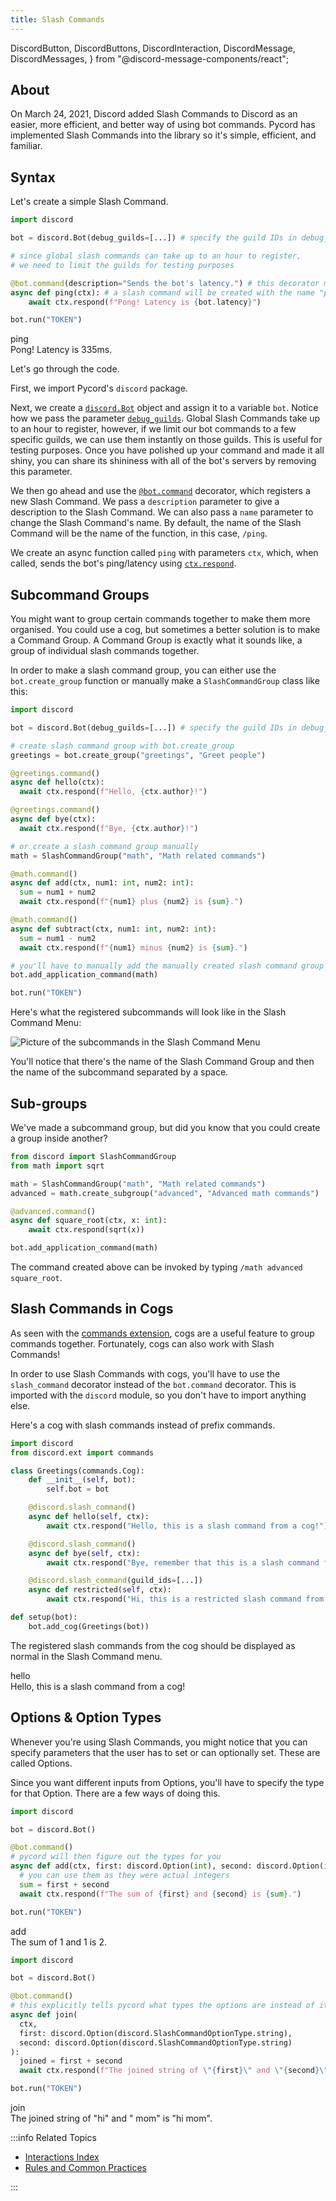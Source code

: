 ```yaml
---
title: Slash Commands
---
```


  DiscordButton,
  DiscordButtons,
  DiscordInteraction,
  DiscordMessage,
  DiscordMessages,
} from "@discord-message-components/react";


## About

On March 24, 2021, Discord added Slash Commands to Discord as an easier, more efficient, and better way of using bot commands. Pycord has implemented Slash Commands into the library so it's simple, efficient, and familiar.

## Syntax

Let's create a simple Slash Command.

```py
import discord

bot = discord.Bot(debug_guilds=[...]) # specify the guild IDs in debug_guilds

# since global slash commands can take up to an hour to register,
# we need to limit the guilds for testing purposes

@bot.command(description="Sends the bot's latency.") # this decorator makes a slash command
async def ping(ctx): # a slash command will be created with the name "ping"
    await ctx.respond(f"Pong! Latency is {bot.latency}")

bot.run("TOKEN")
```

<DiscordMessages>
  <DiscordMessage author="Guide Bot" avatar="red" bot>
    <div slot="interactions">
      <DiscordInteraction author="Guide Man" avatar="green" command>
        ping
      </DiscordInteraction>
    </div>
    Pong! Latency is 335ms.
  </DiscordMessage>
</DiscordMessages>

<br />

Let's go through the code.

First, we import Pycord's `discord` package.

Next, we create a [`discord.Bot`](https://docs.pycord.dev/en/master/api.html#discord.Bot) object and assign it to a variable `bot`. Notice how we pass the parameter [`debug_guilds`](https://docs.pycord.dev/en/master/api.html#discord.Bot.debug_guilds). Global Slash Commands take up to an hour to register, however, if we limit our bot commands to a few specific guilds, we can use them instantly on those guilds. This is useful for testing purposes. Once you have polished up your command and made it all shiny, you can share its shininess with all of the bot's servers by removing this parameter.

We then go ahead and use the [`@bot.command`](https://docs.pycord.dev/en/master/api.html#discord.Bot.command) decorator, which registers a new Slash Command. We pass a `description` parameter to give a description to the Slash Command. We can also pass a `name` parameter to change the Slash Command's name. By default, the name of the Slash Command will be the name of the function, in this case, `/ping`.

We create an async function called `ping` with parameters `ctx`, which, when called, sends the bot's ping/latency using [`ctx.respond`](https://docs.pycord.dev/en/master/api.html#discord.ApplicationContext.respond).

## Subcommand Groups

You might want to group certain commands together to make them more organised. You could use a cog, but sometimes a better solution is to make a Command Group. A Command Group is exactly what it sounds like, a group of individual slash commands together.

In order to make a slash command group, you can either use the `bot.create_group` function or manually make a `SlashCommandGroup` class like this:

```python
import discord

bot = discord.Bot(debug_guilds=[...]) # specify the guild IDs in debug_guilds

# create slash command group with bot.create_group
greetings = bot.create_group("greetings", "Greet people")

@greetings.command()
async def hello(ctx):
  await ctx.respond(f"Hello, {ctx.author}!")

@greetings.command()
async def bye(ctx):
  await ctx.respond(f"Bye, {ctx.author}!")

# or create a slash command group manually
math = SlashCommandGroup("math", "Math related commands")

@math.command()
async def add(ctx, num1: int, num2: int):
  sum = num1 + num2
  await ctx.respond(f"{num1} plus {num2} is {sum}.")

@math.command()
async def subtract(ctx, num1: int, num2: int):
  sum = num1 - num2
  await ctx.respond(f"{num1} minus {num2} is {sum}.")

# you'll have to manually add the manually created slash command group
bot.add_application_command(math)

bot.run("TOKEN")
```

Here's what the registered subcommands will look like in the Slash Command Menu:

![Picture of the subcommands in the Slash Command Menu](../../assets/interactions/groups-and-subcommands.jpg)

You'll notice that there's the name of the Slash Command Group and then the name of the subcommand separated by a space.

## Sub-groups

We've made a subcommand group, but did you know that you could create a group inside another?

```python
from discord import SlashCommandGroup
from math import sqrt

math = SlashCommandGroup("math", "Math related commands")
advanced = math.create_subgroup("advanced", "Advanced math commands")

@advanced.command()
async def square_root(ctx, x: int):
    await ctx.respond(sqrt(x))

bot.add_application_command(math)
```

The command created above can be invoked by typing `/math advanced square_root`.

## Slash Commands in Cogs

As seen with the [commands extension](../../extensions/commands/cogs), cogs are a useful feature to group commands together. Fortunately, cogs can also work with Slash Commands!

In order to use Slash Commands with cogs, you'll have to use the `slash_command` decorator instead of the `bot.command` decorator. This is imported with the `discord` module, so you don't have to import anything else.

Here's a cog with slash commands instead of prefix commands.

```python title="./cogs/greetings.py"
import discord
from discord.ext import commands

class Greetings(commands.Cog):
    def __init__(self, bot):
        self.bot = bot

    @discord.slash_command()
    async def hello(self, ctx):
        await ctx.respond("Hello, this is a slash command from a cog!")

    @discord.slash_command()
    async def bye(self, ctx):
        await ctx.respond("Bye, remember that this is a slash command from a cog!")

    @discord.slash_command(guild_ids=[...])
    async def restricted(self, ctx):
        await ctx.respond("Hi, this is a restricted slash command from a cog!")

def setup(bot):
    bot.add_cog(Greetings(bot))
```

The registered slash commands from the cog should be displayed as normal in the Slash Command menu.

<DiscordMessages>
  <DiscordMessage author="Guide Bot" avatar="red" bot>
    <div slot="interactions">
      <DiscordInteraction author="Guide Man" avatar="green" command>
        hello
      </DiscordInteraction>
    </div>
    Hello, this is a slash command from a cog!
  </DiscordMessage>
</DiscordMessages>

## Options & Option Types

Whenever you're using Slash Commands, you might notice that you can specify parameters that the user has to set or can optionally set. These are called Options.

Since you want different inputs from Options, you'll have to specify the type for that Option. There are a few ways of doing this.

<Tabs>
  <TabItem value="0" label="Use type annotations and let Pycord figure out its type" default>

```python
import discord

bot = discord.Bot()

@bot.command()
# pycord will then figure out the types for you
async def add(ctx, first: discord.Option(int), second: discord.Option(int)):
  # you can use them as they were actual integers
  sum = first + second
  await ctx.respond(f"The sum of {first} and {second} is {sum}.")

bot.run("TOKEN")
```

<DiscordMessages>
  <DiscordMessage author="Guide Bot" avatar="red" bot>
    <div slot="interactions">
      <DiscordInteraction author="Guide Man" avatar="green" command>
        add
      </DiscordInteraction>
    </div>
    The sum of 1 and 1 is 2.
  </DiscordMessage>
</DiscordMessages>

  </TabItem>
  <TabItem value="1" label="Explicitly set the type using the SlashCommandOptionType enum">

```python title="Slash Command Type"
import discord

bot = discord.Bot()

@bot.command()
# this explicitly tells pycord what types the options are instead of it figuring it out by itself
async def join(
  ctx,
  first: discord.Option(discord.SlashCommandOptionType.string),
  second: discord.Option(discord.SlashCommandOptionType.string)
):
  joined = first + second
  await ctx.respond(f"The joined string of \"{first}\" and \"{second}\" is \"{joined}\".")

bot.run("TOKEN")
```

<DiscordMessages>
  <DiscordMessage author="Guide Bot" avatar="red" bot>
    <div slot="interactions">
      <DiscordInteraction author="Guide Man" avatar="green" command>
        join
      </DiscordInteraction>
    </div>
    The joined string of "hi" and " mom" is "hi mom".
  </DiscordMessage>
</DiscordMessages>

  </TabItem>
</Tabs>

:::info Related Topics

- [Interactions Index](../../interactions)
- [Rules and Common Practices](../../getting-started/rules-and-common-practices)

:::